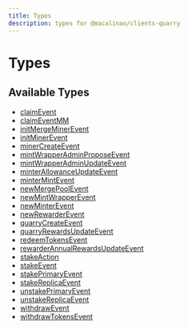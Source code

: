 ```yaml
---
title: Types
description: types for @macalinao/clients-quarry
---
```


# Types

## Available Types

- [claimEvent](./types/claimEvent)
- [claimEventMM](./types/claimEventMM)
- [initMergeMinerEvent](./types/initMergeMinerEvent)
- [initMinerEvent](./types/initMinerEvent)
- [minerCreateEvent](./types/minerCreateEvent)
- [mintWrapperAdminProposeEvent](./types/mintWrapperAdminProposeEvent)
- [mintWrapperAdminUpdateEvent](./types/mintWrapperAdminUpdateEvent)
- [minterAllowanceUpdateEvent](./types/minterAllowanceUpdateEvent)
- [minterMintEvent](./types/minterMintEvent)
- [newMergePoolEvent](./types/newMergePoolEvent)
- [newMintWrapperEvent](./types/newMintWrapperEvent)
- [newMinterEvent](./types/newMinterEvent)
- [newRewarderEvent](./types/newRewarderEvent)
- [quarryCreateEvent](./types/quarryCreateEvent)
- [quarryRewardsUpdateEvent](./types/quarryRewardsUpdateEvent)
- [redeemTokensEvent](./types/redeemTokensEvent)
- [rewarderAnnualRewardsUpdateEvent](./types/rewarderAnnualRewardsUpdateEvent)
- [stakeAction](./types/stakeAction)
- [stakeEvent](./types/stakeEvent)
- [stakePrimaryEvent](./types/stakePrimaryEvent)
- [stakeReplicaEvent](./types/stakeReplicaEvent)
- [unstakePrimaryEvent](./types/unstakePrimaryEvent)
- [unstakeReplicaEvent](./types/unstakeReplicaEvent)
- [withdrawEvent](./types/withdrawEvent)
- [withdrawTokensEvent](./types/withdrawTokensEvent)
